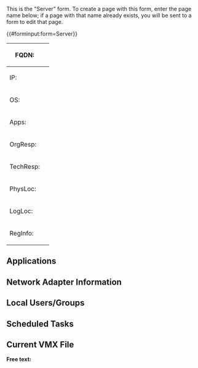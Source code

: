 <noinclude>
This is the "Server" form.
To create a page with this form, enter the page name below;
if a page with that name already exists, you will be sent to a form to edit that page.


{{#forminput:form=Server}}

</noinclude><includeonly>
<div id="wikiPreview" style="display: none; padding-bottom: 25px; margin-bottom: 25px; border-bottom: 1px solid #AAAAAA;"></div>
{{{for template|Server}}}
{| class="formtable"
! FQDN: 
| {{{field|FQDN}}}
|-
! IP: 
| {{{field|IP}}}
|-
! OS: 
| {{{field|OS}}}
|-
! Apps: 
| {{{field|Apps}}}
|-
! OrgResp: 
| {{{field|OrgResp}}}
|-
! TechResp: 
| {{{field|TechResp}}}
|-
! PhysLoc: 
| {{{field|PhysLoc}}}
|-
! LogLoc: 
| {{{field|LogLoc}}}
|-
! RegInfo: 
| {{{field|RegInfo}}}
|}
{{{end template}}}

==Applications==
{{{section|Applications|level=2}}}

==Network Adapter Information==
{{{section|Network Adapter Information|level=2}}}

==Local Users/Groups==
{{{section|Local Users/Groups|level=2}}}

==Scheduled Tasks==
{{{section|Scheduled Tasks|level=2}}}

==Current VMX File==
{{{section|Current VMX File|level=2}}}

'''Free text:'''

{{{standard input|free text|rows=10}}}


{{{standard input|summary}}}

{{{standard input|minor edit}}} {{{standard input|watch}}}

{{{standard input|save}}} {{{standard input|preview}}} {{{standard input|changes}}} {{{standard input|cancel}}}
</includeonly>